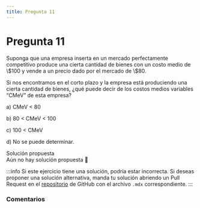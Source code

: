 ```yaml
---
title: Pregunta 11
---
```



# Pregunta 11

<div className="exercise">
Suponga que una empresa inserta en un mercado perfectamente competitivo produce una cierta
cantidad de bienes con un costo medio de \$100 y vende a un precio dado por el mercado de \$80.

Si nos encontramos en el corto plazo y la empresa está produciendo una cierta cantidad de bienes,
¿qué puede decir de los costos medios variables “CMeV” de esta empresa?

a) CMeV < 80

b) 80 < CMeV < 100

c) 100 < CMeV

d) No se puede determinar.
</div>

<MDXDetails>
<summary>Solución propuesta</summary>

<div className="exercise">
Aún no hay solución propuesta 🥲
</div>

:::info
Si este ejercicio tiene una solución, podría estar incorrecta. Si deseas proponer una solución alternativa, manda tu solución abriendo
un Pull Request en el [repositorio](https://github.com/crow-rojas/apuntes-fundamentals/pulls) de GitHub con el archivo
`.mdx` correspondiente.
:::

</MDXDetails>

### Comentarios

<Disqus
  url="https://crow-rojas.github.io/apuntes-fundamentals/docs/engineering/economics/exercises/2018-2/p11"
  identifier="docs/engineering/economics/exercises/2018-2/p11"
  title="2018-2 Economia - Pregunta 11"
/>
